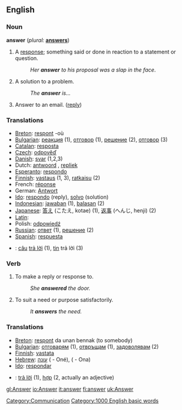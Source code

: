 ==English==

===Noun===
'''answer'''  (''plural:'' '''[[answers]]''')
# A [[response]]; something said or done in reaction to a statement or question.
#: ''Her '''answer''' to his proposal was a slap in the face''.
# A solution to a problem.
#:''The '''answer''' is...''
# Answer to an email. ([[reply]])

===Translations===
*[[Breton]]: [[respont]] {{m}} -où
*[[Bulgarian]]: [[реакция]] {{f}} (1), [[отговор]] {{m}} (1), [[решение]] {{n}} (2), [[отговор]] (3)
*[[Catalan]]: [[resposta]] {{f}}
*[[Czech]]: [[odpověď]] {{f}}
*[[Danish]]: [[svar]] {{n}} (1,2,3)
*Dutch: [[antwoord]] {{n}}, [[repliek]] {{m}}
*[[Esperanto]]: [[respondo]]
*[[Finnish]]: [[vastaus]] (1, 3), [[ratkaisu]] (2)
*French: [[réponse]] {{f}}
*German: [[Antwort]] {{n}}
*[[Ido]]: [[respondo]] (reply), [[solvo]] (solution)
*[[Indonesian]]: [[jawab]]an (1), [[balas]]an (2)
*[[Japanese]]: [[答え]] (こたえ, kotae) (1), [[返事]] (へんじ, henji) (2)
*[[Latin]]: [[]]
*Polish: [[odpowiedź]] {{f}}
*[[Russian]]: [[ответ]] (1), [[решение]] (2)
*[[Spanish]]: [[respuesta]] {{f}}
*{{vi}}: [[câu]] [[trả lời]] (1), [[Tin#Vietnamese|tin]] trả lời (3)

===Verb===
{{en-infl-reg-consonant|answer||}}
# To make a reply or response to.
#: ''She '''answered''' the door.''
# To suit a need or purpose satisfactorily.
#: ''It '''answers''' the need.''

===Translations===
*[[Breton]]: [[respont]] da unan bennak (to somebody)
*[[Bulgarian]]: [[отговарям]] (1), [[отвръщам]] (1), [[задоволявам]] (2)
*[[Finnish]]: [[vastata]]
*[[Hebrew]]: [[עונה]] ({{m}} - Oné), ({{f}} - Ona)
*[[Ido]]: [[respondar]]
*{{vi}}: [[trả lời]] (1), [[hợp]] (2, actually an adjective)

[[Category:Communication]]
[[Category:1000 English basic words]]

[[gl:Answer]]
[[io:Answer]]
[[it:answer]]
[[fi:answer]]
[[uk:Answer]]